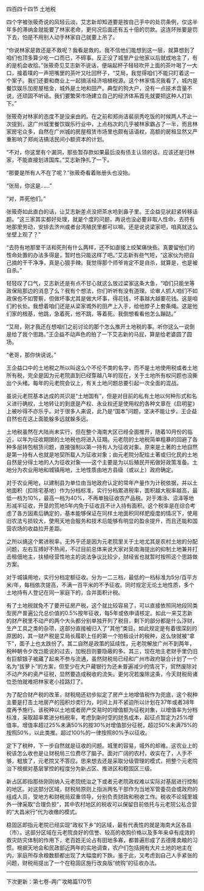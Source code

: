 

四百四十四节 土地税

四个字被张筱奇说的风轻云淡，艾志新却知道要是按自己手中的处罚条例，仅这半年多的滞纳金就能要了林家老命，更何况后面还有五十倍的罚款。这连环账要是罚下去，怕是不用别人动手林家自己就要上吊了。

“你说林家是救还是不救呢？我看是救的。我不信他们能想到这一层，就算想到了咱们也顶多算少吃一口而已，不碍事。反正没了城里产业他家以后就成地主了，有的是机会收拾。”张筱奇见艾志新不说话，便端起杯子轻轻吹开上面的茶叶喝了一大口，接着噗的一声把嘴里的茶叶又吐回杯子，“艾局，我觉得咱们不能只盯着这一个案子。我们还要和商业上一起搞活经济培植税源。这个林家情况我看了，城内是餐饮娱乐加房屋租金，城外是土地和田产。典型的狗大户，没有一点技术含量不说，还顽固不听话。我们要繁荣市场建立自己的经济体系首先就要把这种人打趴下。”

张筱奇对林家的态度不是没来由的。在之前和郑尚洁裴丽秀吃饭的时候两人不止一次提到，这广州城里餐饮娱乐行业中，上点档次的几乎被林家霸占了一半，而且林家房宅众多，自然在广州城的房屋租赁市场里也颇有话语权，高额的房租显然又严重影响了郑尚洁搞活民间小额资本的计划。

“不对，你这里有个漏洞，那些暂存款如果最后没有债主认领的话，应该还是归林家，不能直接划进国库。”艾志新挣扎了一下。

“那要是所有人不在了呢？”张筱奇看着账册头也没抬。

“张局，你这是……”

“对，弄死他们。”

张筱奇如此直白的话，让艾志新差点没把茶水呛到鼻子里。王企益见状赶紧转移话题。“这三家其实都好处理，就是个度的问题，再说也没必要非取人性命，去符有地那里劳动，安排去济州或者台湾殖民里都可以嘛。还是说说梁家吧，咱真就这么坐壁上观了？”

“去符有地那里干活和死刑有什么两样，还不如直接上绞架痛快些。真要留他们的性命处置的办法多得是，暂时也只能这样了吧。”艾志新有些气短，“这家伙为把自己摘的干干净净，真是心狠手辣。我觉得那个师爷肯定不是自杀，就算是，也是被自杀。”

轻轻叹了口气，艾志新还是有点不甘心就这么放过梁家这条大鱼，“咱们只能坐等政保局那边的消息了么？我有个想法，你们听听有没有道理。论审人抓人咱们不如政保也不如警察，但做坏事尤其是做大坏事，得花钱，坏事越大越要花钱。这是咱们的长处。我想着咱们还是从梁家城外的田产上入手，给他脖子上套条绳。这是他们家的根基，他跳，急着死，他不跳，等着死。我倒想看看他怎么蹦跶。”

“艾局，刚才我还在想咱们之前讨论的那个怎么推开土地税的事。听你这么一说倒是给了我个思路。”王企益不动声色的拍了一下艾志新的马屁，算是给老婆圆了圆场。

“老哥，那你快说说。”

王企益口中的土地税之所以叫这么个不伦不类的名字，而不是土地使用税或者土地所有税，完全是因为元老院直到已经穿越八年的现在，关于土地所有权问题也没撕出个头绪。每年的元老院会议上，有关土地问题总要引起一次全面的混战。

虽说元老院基本达成的共识是“土地国有”，但是对目前的私有土地以何种形式和名义进行确权，土地转让的到底是产权、永业权还是使用权的各种文章在《启明星》上被吵得不亦乐乎。对于很多人来说，此乃是“国本”问题，坚决不能让步。王企益自然也在这上面能躲多远就躲多远。

土地税虽然在大陆尚未实行，但在整个海南大区已经全面推开，随着10月份的临近，以年为征收期限的土地税也将进入征期。元老院的土地税简单粗暴的回避了各种多层转包租赁问题，直接强制以第一持有人为征收对象。原来是土著的土地自然是第一持有人也就是地契所载人为征收对象；由元老院分配给土著或归化民的土地自然是分得土地的人为征收对象――这个主要是为以后殖民开拓做好政策准备。土地分为农业用地和城镇用地，土地性质由地方县级（或以上）政府确定。

对于农业用地，以建制县为单位由当地政府认定的常年产量作为计税依据，并以土地面积（扣除宅基地）作为分档标准，实行分档累进税率，面积越大税率越高，最低一档为10%，最高一档为40%，不再单独征收农产品税。对于滩涂、沼泽等地形减半征收，开垦的荒地5年内免于征收且不计入持有面积。这个税率是在综合考虑了各方因素后确定的，基本能够保证在同样土地面积同样肥瘦度的情况下，使用旧农法亏损较大，使用天地会服务和技术后能够有明显的盈余提升，而且还能和国营农场的收益拉开差距。

之所以搞这个累进税率，无外乎还是因为元老院里关于土地尤其是农村土地的分配问题，左右互搏好不热闹，不过目前总体来说大家对吴南海提出的抑制土地兼并打击租佃地主，扶植经营性地主的说法争议比较少，财经省也就暂时按照这个思路做方案。

对于城镇用地，实行分档定额征收。分为一二三档，最低的一档标准为5分/百平方米/年，每档依次提高，不满一百平米的不予征收。同时规定无论土地性质，多个土地持有人登记在同一家庭下的，合并面积计税。

有了土地税就免不了要开征房产税，这个就比较容易了，可以直接依照同地段同类型房产普遍公允总价值的0.5%按年征收，每5年或依申请核定。如此一来艾志新的财产税里不动产的两个大头都分别单独开列了税目，剩下的部分都是什么浮财，生产工具之类的杂项，这部分直接被归入了“其他”类目。如此规定是有着很深刻的原因的，其一财产税是艾局长履职上任的第一个拍板设计的税种，这么快就被“拿下”，面子上也太跌份了。其二自然是政策的延续性，元老院解放广州不到两年，税种朝令夕改岂能说的过去，加税目则要隐蔽的多。其三，现在地主老财手里仍旧有巨额银子被藏了起来不参与流通，虽然财税局已经和广州市政府联合计划了一个名为“拔萝卜”的方案，但至少在大户藏银行为还未普遍减少的情况下，贸然废除对不动产外的资产征税，显然要造成税收的流失。更何况若废除这条，今天财税局诸位恐怕就难把林家老小挂路灯了。

为了配合财产税的改革，财税局还初步拟定了房产土地增值税作为兜底，这个税种主要是打击土地房产的囤积炒卖行为，时间上并不紧迫所以计划在37年或者38年度再予施行。该税种以土地或者房产交易时的增值额为征税对象，以增值率为分档标准，采取超率累进分档税率，考虑到新时空的财务成本，起征点暂定为25%增值率。增值率超过25%未满50%的按30%对增值部分征税，超过50%未满75%的按照50%，以此类推。超过100%的一律按照80%予以征收。

定下了税种，下一步自然就是征收的问题。城里的容易，城外的却难。这农业上的税该怎么收也是让财税局三位费尽了脑子。面对广阔的农村，收实在了，人手不够，粗放了，元老院又不答应。思来想去还是采取分级管理的模式，把整个元老院治下根据对基层掌控的程度分为新占区、推进区和稳固区三级。

新占区即指那些刚刚纳入元老院统治之下或者元老院政权难以实际对基层进行控制的地区。对这部分区域，财税局原则上指派两名干部作为当地军管委员会或政府的组成人员，受地方和财税局双重领导，分别负责财政和税收工作。税收不论城里城外一律采取“合理负担”，其中农村地区的税收可以保留目前依托与元老院公私合营的“大昌米行”代为收缴的模式。

稳固区即指元老院已经实现“政权下乡”的区域，最有代表性的就是海南大区各县（市）。这部分区域在元老院良好的信誉、较高的收购价格以及多年来卓有成效的救灾防灾体制的作用下，老百姓无论占有田地多寡，都普遍形成了去德隆卖粮的习惯。根据天地会和民政部近两年的实地调查，农户们包括拥有大片土地的地主在内，家庭所存余粮数额都出现了大幅度的下跌。鉴于此，又考虑到自己人手紧张的问题，财税局提出了一个在稳固区施行改良版“统购”的征收办法。

------------------------------------------------

下次更新：第七卷-两广攻略篇170节

